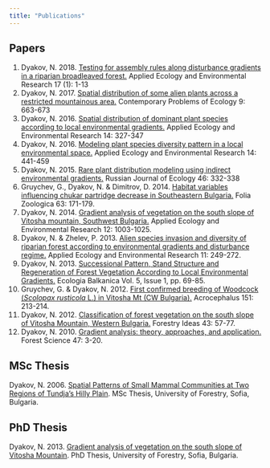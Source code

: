 ```yaml
---
title: "Publications"
---
```


## Papers

1.  Dyakov, N. 2018. [Testing for assembly rules along disturbance gradients in a riparian broadleaved forest.](https://www.researchgate.net/publication/329876768_Testing_for_assembly_rules_along_disturbance_gradients_in_a_riparian_broadleaved_forest) Applied Ecology and Environmental Research 17 (1): 1-13
2.  Dyakov, N. 2017. [Spatial distribution of some alien plants across a restricted mountainous area.](https://www.researchgate.net/publication/312291466_Spatial_distribution_of_some_alien_plants_across_a_restricted_mountainous_area) Contemporary Problems of Ecology 9: 663-673
3.  Dyakov, N. 2016. [Spatial distribution of dominant plant species according to local environmental gradients.](https://www.researchgate.net/publication/292538743_Spatial_distribution_of_dominant_plants_species_according_to_local_environmental_gradients) Applied Ecology and Environmental Research 14: 327-347
4.  Dyakov, N. 2016. [Modeling plant species diversity pattern in a local environmental space.](https://www.researchgate.net/publication/308777373_Modelling_plant_species_diversity_pattern_in_a_local_environmental_space) Applied Ecology and Environmental Research 14: 441-459
5.  Dyakov, N. 2015. [Rare plant distribution modeling using indirect environmental gradients.](https://www.researchgate.net/publication/282275518_Rare_plant_distribution_modeling_using_indirect_environmental_gradients) Russian Journal of Ecology 46: 332-338
6.  Gruychev, G., Dyakov, N. & Dimitrov, D. 2014. [Habitat variables influencing chukar partridge decrease in Southeastern Bulgaria.](https://www.researchgate.net/publication/269267111_Habitat_variables_influencing_chukar_partridge_decrease_in_Southeastern_Bulgaria) Folia Zoologica 63: 171-179.
7.  Dyakov, N. 2014. [Gradient analysis of vegetation on the south slope of Vitosha mountain, Southwest Bulgaria.](https://www.researchgate.net/publication/276230539_Gradient_analysis_of_vegetation_on_the_south_slope_of_Vitosha_Mountain_Southwest_Bulgaria) Applied Ecology and Environmental Research 12: 1003-1025.
8.  Dyakov, N. & Zhelev, P. 2013. [Alien species invasion and diversity of riparian forest according to environmental gradients and disturbance regime.](https://www.researchgate.net/publication/322798215_Alien_species_invasion_and_diversity_of_riparian_forest_according_to_environmental_gradients_and_disturbance_regime) Applied Ecology and Environmental Research 11: 249-272.
9.  Dyakov, N. 2013. [Successional Pattern, Stand Structure and Regeneration of Forest Vegetation According to Local Environmental Gradients.](https://www.researchgate.net/publication/281430079_Successional_Pattern_Stand_Structure_and_Regeneration_of_Forest_Vegetation_According_to_Local_Environmental_Gradients) Ecologia Balkanica Vol. 5, Issue 1, pp. 69-85.
10. Gruychev, G. & Dyakov, N. 2012. [First confirmed breeding of Woodcock (*Scolopax rusticola* L.) in Vitosha Mt (CW Bulgaria).](https://www.researchgate.net/publication/268211512_First_confirmed_breeding_of_Woodcock_Scolopax_rusticola_in_Vitosha_Mountain_CW_Bulgaria) Acrocephalus 151: 213-214.
11. Dyakov, N. 2012. [Classification of forest vegetation on the south slope of Vitosha Mountain, Western Bulgaria.](https://www.researchgate.net/publication/281429971_CLASSIFICATION_OF_FOREST_VEGETATION_ON_THE_SOUTH_SLOPE_OF_VITOSHA_MOUNTAIN_WESTERN_BULGARIA) Forestry Ideas 43: 57-77.
12. Dyakov, N. 2010. [Gradient analysis: theory, approaches, and application.](https://www.researchgate.net/publication/281430226_GRADIENT_ANALYSIS_THEORY_APPROACHES_AND_APPLICATION) Forest Science 47: 3-20.

## MSc Thesis

Dyakov, N. 2006. [Spatial Patterns of Small Mammal Communities at Two Regions of Tundja’s Hilly Plain](https://www.researchgate.net/publication/336994486_SPATIAL_PATTERN_AND_DYNAMICS_OF_SMALL_MAMMAL_COMMUNITIES_IN_TWO_REGIONS_OF_TUNDZHA_RIVER'S_HILLY_PLAIN). MSc Thesis, University of Forestry, Sofia, Bulgaria.

## PhD Thesis

Dyakov, N. 2013. [Gradient analysis of vegetation on the south slope of Vitosha Mountain](https://www.researchgate.net/publication/348778993_Gradient_analysis_of_vegetation_on_the_south_slope_of_Vitosha_Mountain). PhD Thesis, University of Forestry, Sofia, Bulgaria.
